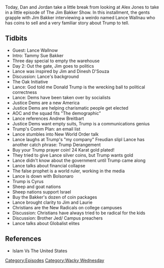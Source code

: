 {{DEFAULTSORT:
    #_EPISODE_0330:Magic Coins And Sheep Nations
}}{{Episode
    | title           = Magic Coins And Sheep Nations
    | caption         = [https://knowledgefight.libsyn.com/knowledge-fight-magic-coins-and-sheep-nations Listen to this episode on Libsyn]
    | episodeNumber   = 330
    | length          = 01:27:27
    | airDate         = August 9, 2019
    | episodeType     = [[:Category:Wacky Wednesday|Wacky Wednesday]]
    | appearance      = [[Lance Wallnow]], [[Tammy Sue Bakker]], [[Jim Bakker]], [[Dinesh D'Souza]], [[Alexandria Ocasio Cortez]], [[Jair Bolsonaro]]
    | previousEpisode = [[329: August 4-5, 2019]]
    | nextEpisode     = [[331: March 13-14, 2013]]
}}

{{Stub}}

Today, Dan and Jordan take a little break from looking at Alex Jones to take in a little episode of The Jim Bakker Show.  In this installment, the gents grapple with Jim Bakker interviewing a weirdo named Lance Wallnau who has coins to sell and a very familiar story about Trump to tell.

==Tidbits==

*Guest: Lance Wallnow
*Intro: Tammy Sue Bakker
*Three day special to empty the warehouse
*Day 2: Out the gate, Jim goes to politics
*Lance was inspired by Jim and Dinesh D'Souza
*Discussion: Lance's background
*The Oak Initiative
*Lance: God told me Donald Trump is the wrecking ball to political correctness
*Lance: Dems have been taken over by socialists
*Justice Dems are a new America
*Justice Dems are helping charismatic people get elected
*AOC and the squad fits "The demographic"
*Lance references Andrew Breitbart
*Justice Dems want empty suits, Trump is a communications genius
*Trump's Comm Plan: an email list
*Lance stumbles into New World Order talk
*Lance laughs at Trump's "my company" Freudian slipl Lance has another catch phrase: Trump Derangement
*Buy your Trump prayer coin! 24 Karat gold plated!
*They tried to give Lance silver coins, but Trump wants gold
*Lance didn't know about the government until Trump came along
*Lance talks about financial collapse
*The false prophet is a world ruler, working in the media
*Lance is down with Bolsonaro
*Trump is Cyrus
*Sheep and goat nations
*Sheep nations support Israel
*Buy the Bakker's dozen of coin packages
*Lance brought clarity to Jim and Laurie
*Christians are the New Radicals on college campuses
*Discussion: Christians have always tried to be radical for the kids
*Discussion: Brother Jed/ Campus preachers
*Lance talks about Globalist elites

==References==

*Islam Vs The United States

[[Category:Episodes]]
[[Category:Wacky Wednesday]]

